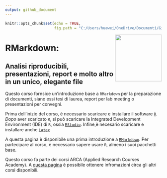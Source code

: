 ```yaml
---
output: github_document
---
```


```r
knitr::opts_chunk$set(echo = TRUE, 
                      fig.path = "C:/Users/huawei/OneDrive/Documenti/GitHub/CorsoRmarkdown/")
```

<img align="right" width="150" height="150" src="man/arca_logo.svg">

# RMarkdown: 
## Analisi riproducibili, presentazioni, report e molto altro in un unico, elegante file

Questo corso fornsice un'introduzione base a `RMarkdown` per la preparazione di documenti, siano essi tesi di laurea, report per lab meeting o presentazioni per convegni. 

Prima dell'inizio del corso, è necessario scaricare e installare il software  [`R`](https://cran.r-project.org/bin/windows/base/). *Dopo* aver scaricato `R`, si può scaricare la Integrated Development Environment (IDE) di `R`, ossia [`RStudio`](https://www.rstudio.com/products/rstudio/download/). Infine,è necesario scaricare e installare anche [`Latex`](https://miktex.org/download)

A questa pagina è disponibile una prima introduzione a [`RMarkdown`](https://rmarkdown.rstudio.com/lesson-1.html). Per partecipare al corso, è necessario sapere usare `R`, almeno i suoi pacchetti base.

Questo corso fa parte dei corsi ARCA (Applied Research Courses Academy). A [questa pagina](https://www.dpss.unipd.it/arca/home) è possibile ottenere infromazioni circa gli altri corsi disponibili.
